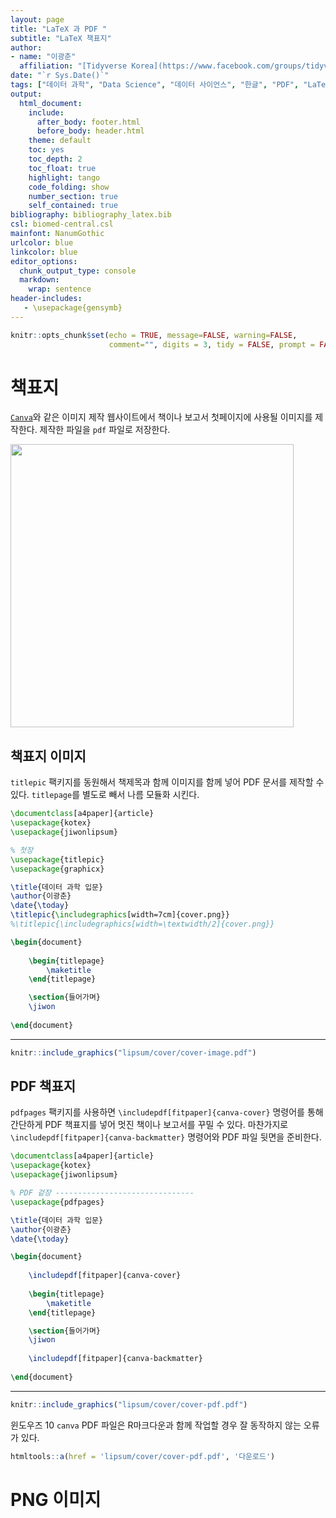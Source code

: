 ```yaml
---
layout: page
title: "LaTeX 과 PDF "
subtitle: "LaTeX 책표지"
author:
- name: "이광춘"
  affiliation: "[Tidyverse Korea](https://www.facebook.com/groups/tidyverse/)"
date: "`r Sys.Date()`"
tags: ["데이터 과학", "Data Science", "데이터 사이언스", "한글", "PDF", "LaTeX", "작업흐름", "팩키지", "레이아웃", "layout", "판형", "판면", "첫장"]
output:
  html_document: 
    include:
      after_body: footer.html
      before_body: header.html
    theme: default
    toc: yes
    toc_depth: 2
    toc_float: true
    highlight: tango
    code_folding: show
    number_section: true
    self_contained: true
bibliography: bibliography_latex.bib
csl: biomed-central.csl
mainfont: NanumGothic
urlcolor: blue
linkcolor: blue
editor_options: 
  chunk_output_type: console
  markdown: 
    wrap: sentence
header-includes:
   - \usepackage{gensymb}
---
```


```r
knitr::opts_chunk$set(echo = TRUE, message=FALSE, warning=FALSE,
                      comment="", digits = 3, tidy = FALSE, prompt = FALSE, fig.align = 'center')
```

```{=html}
<style>
div.blue { background-color:#e6f0ff; border-radius: 5px; padding: 10px;}
</style>
```

# 책표지 {#frontpage}

[`Canva`](https://www.canva.com/)와 같은 이미지 제작 웹사이트에서 책이나 보고서 첫페이지에 사용될 이미지를 제작한다. 제작한 파일을 `pdf` 파일로 저장한다.

![](fig/canva-frontmatter.png){width="453"}

## 책표지 이미지 {#insert-image-with-title}

`titlepic` 팩키지를 동원해서 책제목과 함께 이미지를 함께 넣어 PDF 문서를 제작할 수 있다.
`titlepage`를 별도로 빼서 나름 모듈화 시킨다.

```latex
\documentclass[a4paper]{article}
\usepackage{kotex}
\usepackage{jiwonlipsum}

% 첫장
\usepackage{titlepic}
\usepackage{graphicx}

\title{데이터 과학 입문}
\author{이광춘}
\date{\today}
\titlepic{\includegraphics[width=7cm]{cover.png}}
%\titlepic{\includegraphics[width=\textwidth/2]{cover.png}}

\begin{document}
	
	\begin{titlepage}
		\maketitle
	\end{titlepage}

	\section{들어가며}
	\jiwon
	
\end{document}
```


---

``` r
knitr::include_graphics("lipsum/cover/cover-image.pdf")
```

## PDF 책표지 {#frontpage-pdf}

`pdfpages` 팩키지를 사용하면 `\includepdf[fitpaper]{canva-cover}` 명령어를 통해 간단하게 PDF 책표지를 넣어 멋진 책이나 보고서를 꾸밀 수 있다. 마찬가지로 `\includepdf[fitpaper]{canva-backmatter}` 명령어와 PDF 파일 뒷면을 준비한다.

```latex
\documentclass[a4paper]{article}
\usepackage{kotex}
\usepackage{jiwonlipsum}

% PDF 겉장 -------------------------------
\usepackage{pdfpages}

\title{데이터 과학 입문}
\author{이광춘}
\date{\today}

\begin{document}
	
	\includepdf[fitpaper]{canva-cover}
	
	\begin{titlepage}
		\maketitle
	\end{titlepage}

	\section{들어가며}
	\jiwon
	
	\includepdf[fitpaper]{canva-backmatter}	
	
\end{document}
```

---

``` r
knitr::include_graphics("lipsum/cover/cover-pdf.pdf")
```

윈도우즈 10 `canva` PDF 파일은 R마크다운과 함께 작업할 경우 잘 동작하지 않는 오류가 있다.

```r
htmltools::a(href = 'lipsum/cover/cover-pdf.pdf', '다운로드')
```

# PNG 이미지 {#PNG-image}



